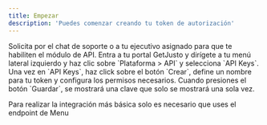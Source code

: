 ```yaml
---
title: Empezar
description: 'Puedes comenzar creando tu token de autorización'
---
```


<Steps>
  <Step title="Activa el módulo de API">
    Solicita por el chat de soporte o a tu ejecutivo asignado para que te habiliten el módulo de API.
  </Step>
  <Step title="Ingresa a la sección de API Keys">
    Entra a tu portal GetJusto y dirígete a tu menú lateral izquierdo y haz clic sobre `Plataforma > API` y selecciona `API Keys`.
  </Step>

  <Step title="Define un token de seguridad">
    Una vez en `API Keys`, haz click sobre el botón `Crear`, define un nombre para tu token y configura los permisos necesarios.
    Cuando presiones el botón `Guardar`, se mostrará una clave que solo se mostrará una sola vez.
  </Step>
</Steps>

Para realizar la integración más básica solo es necesario que uses el endpoint de Menu
